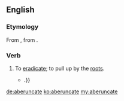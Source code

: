 ==English==

===Etymology===
From {{etyl|LL.|en}} {{m|la|aberuncare}}, from {{etyl|la|en}} {{m|la|averruncare}}.

===Verb===
{{en-verb|aberuncat}}

# {{label|en|rare|transitive}} To [[eradicate]]; to pull up by the [[root]]s. {{defdate|from 18th c.}}
#* {{quote-book|year=1983|author={{w|Alasdair Gray}}|chapter=Logopandocy|publisher=Canongate|year_published=2012|title=Every Short Story 1951-2012|page=136|passage=those embryonical conceits which quaversally disposed intellects too often neglect, abort and '''aberuncate''' for clamouring projects more fully formed {{...}}.}}

[[de:aberuncate]]
[[ko:aberuncate]]
[[my:aberuncate]]